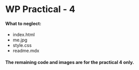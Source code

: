 # WP Practical - 4

#### What to neglect:

- index.html
- me.jpg
- style.css
- readme.mdx

#### The remaining code and images are for the practical 4 only.
